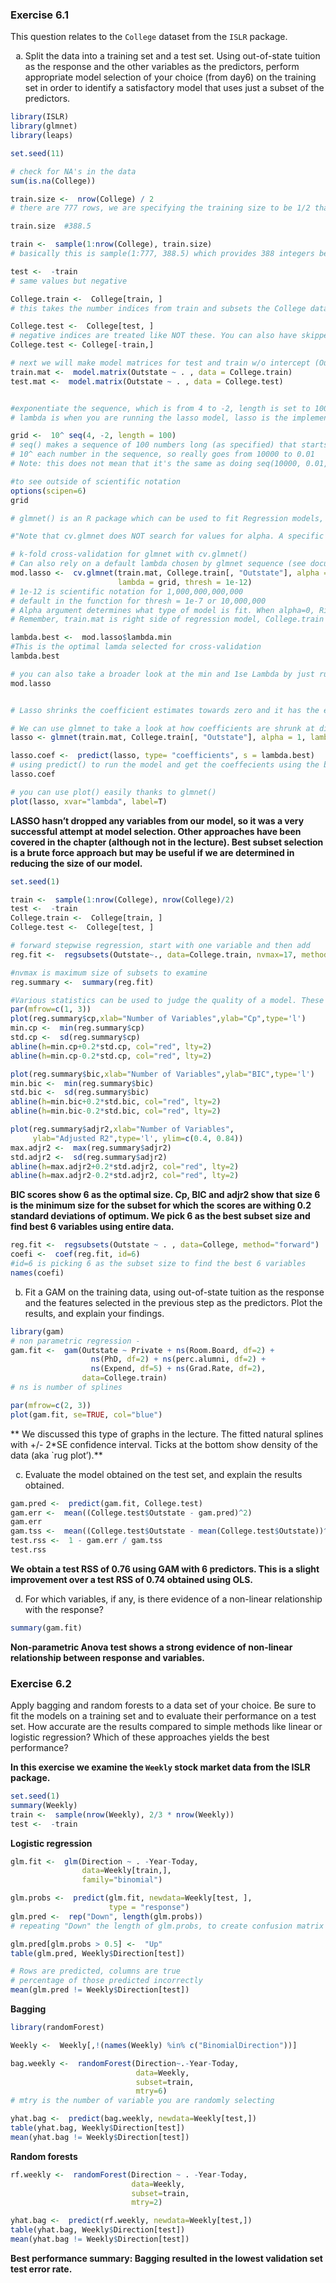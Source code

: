 ### Exercise 6.1

This question relates to the `College` dataset from the `ISLR` package.

(a) Split the data into a training set and a test set. Using out-of-state tuition as the response and the other variables as the predictors, perform appropriate model selection of your choice (from day6) on the training set in order to identify a satisfactory model that uses just a subset of the predictors.

```r
library(ISLR)
library(glmnet)
library(leaps)  
```

```r
set.seed(11)

# check for NA's in the data
sum(is.na(College))

train.size <-  nrow(College) / 2
# there are 777 rows, we are specifying the training size to be 1/2 that. However, it's best to use nrow() to ensure you don't miscalculate or have the wrong number. 

train.size  #388.5 

train <-  sample(1:nrow(College), train.size)
# basically this is sample(1:777, 388.5) which provides 388 integers between the 1:777 randomly sampled but reproducible because of set.seed()

test <-  -train
# same values but negative

College.train <-  College[train, ]
# this takes the number indices from train and subsets the College data into the training set

College.test <-  College[test, ]
# negative indices are treated like NOT these. You can also have skipped the test <- -train and just do the code like this:
College.test <- College[-train,]

# next we will make model matrices for test and train w/o intercept (Outstate in this case), basically just the right side of the linear regression formula
train.mat <-  model.matrix(Outstate ~ . , data = College.train)
test.mat <-  model.matrix(Outstate ~ . , data = College.test)


#exponentiate the sequence, which is from 4 to -2, length is set to 100, length lamda 
# lambda is when you are running the lasso model, lasso is the implemented punishment for overfitting. You define this with the grid, so in this case there are 100 dfiferent values of punishment.

grid <-  10^ seq(4, -2, length = 100)
# seq() makes a sequence of 100 numbers long (as specified) that starts at 4 and ends at -2
# 10^ each number in the sequence, so really goes from 10000 to 0.01
# Note: this does not mean that it's the same as doing seq(10000, 0.01, length = 100)

#to see outside of scientific notation
options(scipen=6)
grid
```


```r
# glmnet() is an R package which can be used to fit Regression models, lasso model and others. 

#"Note that cv.glmnet does NOT search for values for alpha. A specific value should be supplied, else alpha=1 is assumed by default."

# k-fold cross-validation for glmnet with cv.glmnet()
# Can also rely on a default lambda chosen by glmnet sequence (see documentation)
mod.lasso <-  cv.glmnet(train.mat, College.train[, "Outstate"], alpha = 1, 
                        lambda = grid, thresh = 1e-12)
# 1e-12 is scientific notation for 1,000,000,000,000
# default in the function for thresh = 1e-7 or 10,000,000
# Alpha argument determines what type of model is fit. When alpha=0, Ridge Model is fit and if alpha=1, a lasso model is fit. 
# Remember, train.mat is right side of regression model, College.train is the left hand side of the regression model in the matrix format. (Y)

lambda.best <-  mod.lasso$lambda.min
#This is the optimal lamda selected for cross-validation
lambda.best

# you can also take a broader look at the min and 1se Lambda by just running:
mod.lasso


# Lasso shrinks the coefficient estimates towards zero and it has the effect of setting variables exactly equal to zero when lambda is large enough while ridge does not. Hence, much like the best subset selection method, lasso performs variable selection. The tuning parameter lambda is chosen by cross validation.

# We can use glmnet to take a look at how coefficients are shrunk at different values of lambda.
lasso <- glmnet(train.mat, College.train[, "Outstate"], alpha = 1, lambda = grid)

lasso.coef <-  predict(lasso, type= "coefficients", s = lambda.best)
# using predict() to run the model and get the coeffecients using the best lamda from the cross-validation model. s= Value(s) of the penalty parameter lambda at which predictions are required. Default is the entire sequence used to create the model.
lasso.coef

# you can use plot() easily thanks to glmnet()
plot(lasso, xvar="lambda", label=T)

```

**LASSO hasn't dropped any variables from our model, so it was a very successful attempt at model selection. Other approaches have been covered in the chapter (although not in the lecture). Best subset selection is a brute force approach but may be useful if we are determined in reducing the size of our model.**


```r
set.seed(1)

train <-  sample(1:nrow(College), nrow(College)/2)
test <-  -train
College.train <-  College[train, ]
College.test <-  College[test, ]

# forward stepwise regression, start with one variable and then add
reg.fit <-  regsubsets(Outstate~., data=College.train, nvmax=17, method="forward")

#nvmax is maximum size of subsets to examine
reg.summary <-  summary(reg.fit)
```

```r
#Various statistics can be used to judge the quality of a model. These include Mallow’s Cp (first plot), Akaike information criterion (AIC), and Bayesian information criterion (BIC) (second plot)
par(mfrow=c(1, 3))
plot(reg.summary$cp,xlab="Number of Variables",ylab="Cp",type='l')
min.cp <-  min(reg.summary$cp)
std.cp <-  sd(reg.summary$cp)
abline(h=min.cp+0.2*std.cp, col="red", lty=2)
abline(h=min.cp-0.2*std.cp, col="red", lty=2)

plot(reg.summary$bic,xlab="Number of Variables",ylab="BIC",type='l')
min.bic <-  min(reg.summary$bic)
std.bic <-  sd(reg.summary$bic)
abline(h=min.bic+0.2*std.bic, col="red", lty=2)
abline(h=min.bic-0.2*std.bic, col="red", lty=2)

plot(reg.summary$adjr2,xlab="Number of Variables",
     ylab="Adjusted R2",type='l', ylim=c(0.4, 0.84))
max.adjr2 <-  max(reg.summary$adjr2)
std.adjr2 <-  sd(reg.summary$adjr2)
abline(h=max.adjr2+0.2*std.adjr2, col="red", lty=2)
abline(h=max.adjr2-0.2*std.adjr2, col="red", lty=2)
```

**BIC scores show 6 as the optimal size. Cp, BIC and adjr2 show that size 6 is the minimum size for the subset for which the scores are withing 0.2 standard deviations of optimum. We pick 6 as the best subset size and find best 6 variables using entire data.**

```r
reg.fit <-  regsubsets(Outstate ~ . , data=College, method="forward")
coefi <-  coef(reg.fit, id=6)
#id=6 is picking 6 as the subset size to find the best 6 variables
names(coefi)
```


(b) Fit a GAM on the training data, using out-of-state tuition as the response and the features selected in the previous step as the predictors. Plot the results, and explain your findings.

```r
library(gam)
# non parametric regression - 
gam.fit <-  gam(Outstate ~ Private + ns(Room.Board, df=2) + 
                  ns(PhD, df=2) + ns(perc.alumni, df=2) + 
                  ns(Expend, df=5) + ns(Grad.Rate, df=2),
                data=College.train)
# ns is number of splines

par(mfrow=c(2, 3))
plot(gam.fit, se=TRUE, col="blue")
```

** We discussed this type of graphs in the lecture. The fitted natural splines with +/- 2*SE confidence interval. Ticks at the bottom show density of the data (aka `rug plot').**

(c) Evaluate the model obtained on the test set, and explain the results obtained.

```r
gam.pred <-  predict(gam.fit, College.test)
gam.err <-  mean((College.test$Outstate - gam.pred)^2)
gam.err
gam.tss <-  mean((College.test$Outstate - mean(College.test$Outstate))^2)
test.rss <-  1 - gam.err / gam.tss
test.rss
```

**We obtain a test RSS of 0.76 using GAM with 6 predictors. This is a slight improvement over a test RSS of 0.74 obtained using OLS.** 

(d) For which variables, if any, is there evidence of a non-linear relationship with the response?

```r
summary(gam.fit)
```

**Non-parametric Anova test shows a strong evidence of non-linear relationship between response and variables.** 


### Exercise 6.2 

Apply bagging and random forests to a data set of your choice. Be sure to fit the models on a training set and to evaluate their performance on a test set. How accurate are the results compared to simple methods like linear or logistic regression? Which of these approaches yields the best performance?

**In this exercise we examine the `Weekly` stock market data from the ISLR package.**

```r
set.seed(1)
summary(Weekly)
train <-  sample(nrow(Weekly), 2/3 * nrow(Weekly))
test <-  -train
```

**Logistic regression**

```r
glm.fit <-  glm(Direction ~ . -Year-Today, 
                data=Weekly[train,], 
                family="binomial")

glm.probs <-  predict(glm.fit, newdata=Weekly[test, ], 
                      type = "response")
glm.pred <-  rep("Down", length(glm.probs))
# repeating "Down" the length of glm.probs, to create confusion matrix

glm.pred[glm.probs > 0.5] <-  "Up"
table(glm.pred, Weekly$Direction[test])

# Rows are predicted, columns are true
# percentage of those predicted incorrectly
mean(glm.pred != Weekly$Direction[test])

```


**Bagging**

```r
library(randomForest)

Weekly <-  Weekly[,!(names(Weekly) %in% c("BinomialDirection"))]

bag.weekly <-  randomForest(Direction~.-Year-Today, 
                            data=Weekly, 
                            subset=train, 
                            mtry=6)
# mtry is the number of variable you are randomly selecting

yhat.bag <-  predict(bag.weekly, newdata=Weekly[test,])
table(yhat.bag, Weekly$Direction[test])
mean(yhat.bag != Weekly$Direction[test])
```

**Random forests**

```r
rf.weekly <-  randomForest(Direction ~ . -Year-Today, 
                           data=Weekly, 
                           subset=train, 
                           mtry=2)

yhat.bag <-  predict(rf.weekly, newdata=Weekly[test,])
table(yhat.bag, Weekly$Direction[test])
mean(yhat.bag != Weekly$Direction[test])

```

**Best performance summary: Bagging resulted in the lowest validation set test error rate.**
